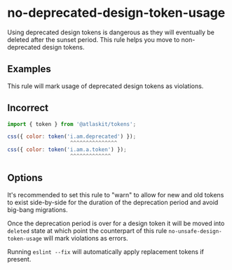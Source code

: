 # no-deprecated-design-token-usage

Using deprecated design tokens is dangerous as they will eventually be deleted after the sunset period.
This rule helps you move to non-deprecated design tokens.

## Examples

This rule will mark usage of deprecated design tokens as violations.

## Incorrect

```js
import { token } from '@atlaskit/tokens';

css({ color: token('i.am.deprecated') });
                    ^^^^^^^^^^^^^^^
css({ color: token('i.am.a.token') });
                    ^^^^^^^^^^^^^
```

## Options

It's recommended to set this rule to "warn" to allow for new and old tokens to exist side-by-side for the duration of the deprecation period and avoid big-bang migrations.

Once the deprecation period is over for a design token it will be moved into `deleted` state at which point the counterpart of this rule `no-unsafe-design-token-usage` will mark violations as errors.

Running `eslint --fix` will automatically apply replacement tokens if present.
